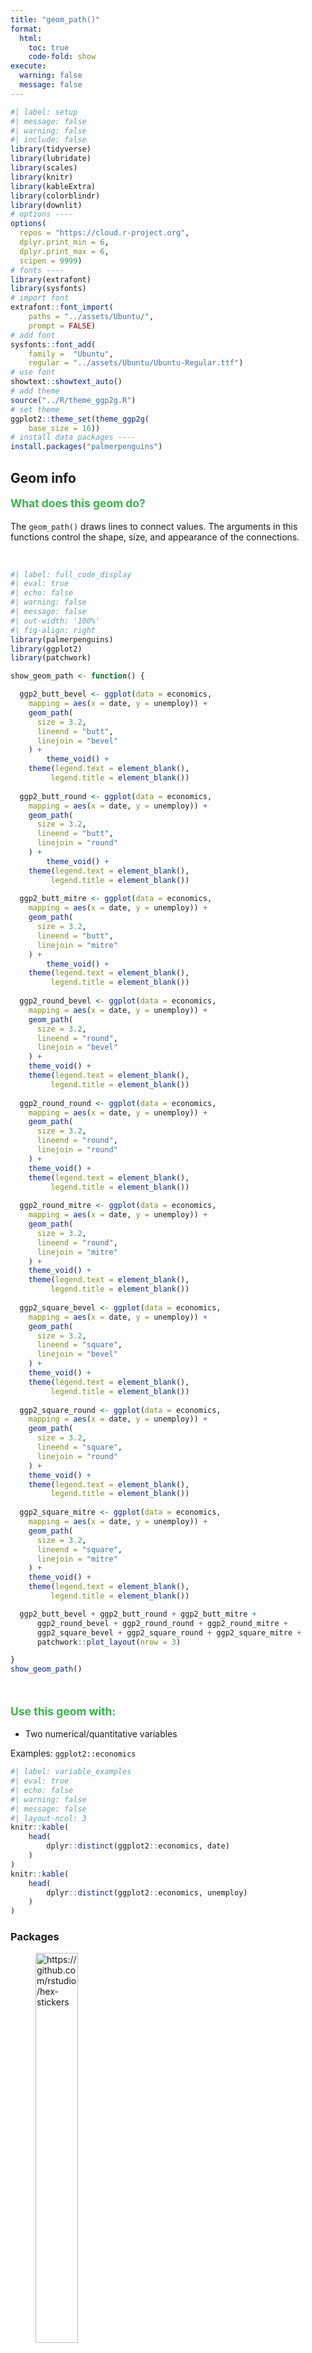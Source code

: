 ```yaml
---
title: "geom_path()"
format:
  html:
    toc: true
    code-fold: show
execute:
  warning: false
  message: false
---
```


```r
#| label: setup
#| message: false
#| warning: false
#| include: false
library(tidyverse)
library(lubridate)
library(scales)
library(knitr)
library(kableExtra)
library(colorblindr)
library(downlit)
# options ----
options(
  repos = "https://cloud.r-project.org",
  dplyr.print_min = 6, 
  dplyr.print_max = 6, 
  scipen = 9999)
# fonts ----
library(extrafont)
library(sysfonts)
# import font
extrafont::font_import(
    paths = "../assets/Ubuntu/",
    prompt = FALSE)
# add font
sysfonts::font_add(
    family =  "Ubuntu", 
    regular = "../assets/Ubuntu/Ubuntu-Regular.ttf")
# use font
showtext::showtext_auto()
# add theme
source("../R/theme_ggp2g.R")
# set theme
ggplot2::theme_set(theme_ggp2g(
    base_size = 16))
# install data packages ----
install.packages("palmerpenguins")
```


:::: {.callout-tip collapse="false" icon=false}
## Geom info
::: {style="font-size: 1.25em; color: #38B44A;"}
**What does this geom do?**
:::

The `geom_path()` draws lines to connect values. The arguments in this functions control the shape, size, and appearance of the connections. 


<br>

```r
#| label: full_code_display
#| eval: true
#| echo: false
#| warning: false
#| message: false
#| out-width: '100%'
#| fig-align: right
library(palmerpenguins) 
library(ggplot2)
library(patchwork)

show_geom_path <- function() {

  ggp2_butt_bevel <- ggplot(data = economics,
    mapping = aes(x = date, y = unemploy)) +
    geom_path(
      size = 3.2,
      lineend = "butt",
      linejoin = "bevel"
    ) +
        theme_void() + 
    theme(legend.text = element_blank(),
         legend.title = element_blank())
  
  ggp2_butt_round <- ggplot(data = economics,
    mapping = aes(x = date, y = unemploy)) +
    geom_path(
      size = 3.2,
      lineend = "butt",
      linejoin = "round"
    ) +
        theme_void() + 
    theme(legend.text = element_blank(),
         legend.title = element_blank())
  
  ggp2_butt_mitre <- ggplot(data = economics,
    mapping = aes(x = date, y = unemploy)) +
    geom_path(
      size = 3.2,
      lineend = "butt",
      linejoin = "mitre"
    ) +
        theme_void() + 
    theme(legend.text = element_blank(),
         legend.title = element_blank())
  
  ggp2_round_bevel <- ggplot(data = economics,
    mapping = aes(x = date, y = unemploy)) +
    geom_path(
      size = 3.2,
      lineend = "round",
      linejoin = "bevel"
    ) +
    theme_void() + 
    theme(legend.text = element_blank(),
         legend.title = element_blank())
  
  ggp2_round_round <- ggplot(data = economics,
    mapping = aes(x = date, y = unemploy)) +
    geom_path(
      size = 3.2,
      lineend = "round",
      linejoin = "round"
    ) +
    theme_void() + 
    theme(legend.text = element_blank(),
         legend.title = element_blank())
  
  ggp2_round_mitre <- ggplot(data = economics,
    mapping = aes(x = date, y = unemploy)) +
    geom_path(
      size = 3.2,
      lineend = "round",
      linejoin = "mitre"
    ) +
    theme_void() + 
    theme(legend.text = element_blank(),
         legend.title = element_blank())
  
  ggp2_square_bevel <- ggplot(data = economics,
    mapping = aes(x = date, y = unemploy)) +
    geom_path(
      size = 3.2,
      lineend = "square",
      linejoin = "bevel"
    ) +
    theme_void() + 
    theme(legend.text = element_blank(),
         legend.title = element_blank())
  
  ggp2_square_round <- ggplot(data = economics,
    mapping = aes(x = date, y = unemploy)) +
    geom_path(
      size = 3.2,
      lineend = "square",
      linejoin = "round"
    ) +
    theme_void() + 
    theme(legend.text = element_blank(),
         legend.title = element_blank())
  
  ggp2_square_mitre <- ggplot(data = economics,
    mapping = aes(x = date, y = unemploy)) +
    geom_path(
      size = 3.2,
      lineend = "square",
      linejoin = "mitre"
    ) +
    theme_void() + 
    theme(legend.text = element_blank(),
         legend.title = element_blank())

  ggp2_butt_bevel + ggp2_butt_round + ggp2_butt_mitre + 
      ggp2_round_bevel + ggp2_round_round + ggp2_round_mitre + 
      ggp2_square_bevel + ggp2_square_round + ggp2_square_mitre +
      patchwork::plot_layout(nrow = 3)

}
show_geom_path()
```

<br>

::: {style="font-size: 1.25em; color: #38B44A;"}
**Use this geom with:**
:::

- Two numerical/quantitative variables

Examples: `ggplot2::economics`

```r
#| label: variable_examples
#| eval: true
#| echo: false
#| warning: false
#| message: false
#| layout-ncol: 3
knitr::kable(
    head(
        dplyr::distinct(ggplot2::economics, date)
    )
)
knitr::kable(
    head(
        dplyr::distinct(ggplot2::economics, unemploy)
    )
)
```

::::


:::: {.panel-tabset}

### Packages

::: {.column-margin}
![https://github.com/rstudio/hex-stickers](../www/ggplot2.png){fig-align="right" width="40%" height="40%"}
:::

::: {style="font-size: 0.90em; color: #1e83c8;"}
**PACKAGES:**
:::

::: {style="font-size: 0.85em;"}
Install packages.
:::

::: {style="font-size: 0.75em;"}
```r
#| label: pkg_code_geom_path
#| eval: true
#| echo: true
#| warning: false
#| message: false
#| results: hide
install.packages("ggplot2")
library(ggplot2)
```
:::

### Data

::: {style="font-size: 0.90em; color: #1e83c8;"}
**DATA:**
:::

::: {style="font-size: 0.85em;"}
Load the `ggplot2::economics` data.
:::

::: {style="font-size: 0.75em;"}
```r
#| label: data_code_ggeom_path
#| eval: true
#| echo: true
economics <- ggplot2::economics
dplyr::glimpse(economics)
```
:::
::::


::::: {.callout-note collapse="false" icon=false}
## `geom_()`

:::: {.panel-tabset}

### `ggplot_build()`

::: {style="font-size: 0.90em; color: #1e83c8;"}
**`ggplot_build()`:**
:::

::: {style="font-size: 0.85em;"}
We're going to build a little function that let's us quickly create a `geom_path()` graph (and alter the arguments)
:::

::: {style="font-size: 0.75em;"}
```r
#| label: graph_ggp2_paths
#| code-fold: show
#| eval: true
#| echo: true 
graph_ggp2_paths <- function(size, lend, ljoin, lmitre) {
    small_econ <- dplyr::filter(economics,
            date <= "2014-08-01" & date >= "2014-04-01")
    ggp2_path_base <- ggplot(data = small_econ)
    ggp2_path_base +
    geom_path(mapping = aes(x = date, y = unemploy),
        size = as.double(size),
        lineend = as.character(lend),
        linejoin = as.character(ljoin),
        linemitre = as.double(lmitre)) + 
    theme(legend.text = element_blank(),
          legend.title = element_blank(),
          axis.title.x = element_blank(),
          axis.title.y = element_blank())
}
```
:::

::: {style="font-size: 0.85em;"}
Now we'll test this out on a few options.
:::

::: {style="font-size: 0.75em;"}
```r
#| label: graph_ggp2_paths_round
#| code-fold: show
#| eval: true
#| echo: true 
#| warning: false
#| message: false
#| out-height: '100%'
#| out-width: '100%'
#| layout-ncol: 2
graph_ggp2_paths(7, "round", "round", 2)
graph_ggp2_paths(7, "butt", "mitre", 3)
graph_ggp2_paths(7, "square", "bevel", 4)
graph_ggp2_paths(7, "butt", "round", 4)
```
:::

::: {style="font-size: 0.85em;"}
Next we'll write a function for returning the build object, which is just our `graph_ggp2_paths()` function with a `build` argument. 
:::

::: {style="font-size: 0.75em;"}
```r
#| label: ggp2_path_build
#| code-fold: show
#| eval: true
#| echo: true 
#| warning: false
#| message: false
ggp2_path_build <- function(build, size, lend, ljoin, lmitre) {
    small_econ <- dplyr::filter(economics,
        date <= "2014-01-01" & date >= "1989-01-01")
    ggp2_path_base <- ggplot2::ggplot(data = small_econ)
    # graph
    ggp2_path_graph <- ggp2_path_base +
        ggplot2::geom_path(
            mapping = aes(x = date, y = unemploy),
            size = as.double(size),
            lineend = as.character(lend),
            linejoin = as.character(ljoin),
            linemitre = as.double(lmitre)
        ) +
        ggplot2::theme(
            legend.text = element_blank(),
            legend.title = element_blank(),
            axis.title.x = element_blank(),
            axis.title.y = element_blank()
        )
    # build
    ggp2_path_built <- ggplot2::ggplot_build(ggp2_path_graph)
    if (build == "data") {
        build_obj <- ggp2_path_built[["data"]][[1]]
    } else if (build == "plot") {
        build_obj <- ggp2_path_built[["plot"]]
    } else {
        build_obj <- ggp2_path_built
    }
    return(build_obj)
}
```
:::

::: {style="font-size: 0.85em;"}
This will return either the `"data"` or `"plot"` output object from `ggplot2::ggplot_build()`. 

We'll test it below:
:::

::: {style="font-size: 0.75em;"}
```r
#| label: ggp2_path_build_test
#| code-fold: show
#| eval: true
#| echo: true 
#| out-height: '100%'
#| out-width: '100%'
#| layout-ncol: 2
ggp2_path_build(
    build = "plot",
    size = 5, 
    lend = "butt", 
    ljoin = "mitre", 
    lmitre = 3)
head(
ggp2_path_build(
    build = "data",
    size = 5, 
    lend = "butt", 
    ljoin = "mitre", 
    lmitre = 3)
)
```
:::


### `"data"`

::: {style="font-size: 0.90em; color: #1e83c8;"}
**`geom_()`: data**
:::

::: {style="font-size: 0.85em;"}

Extract the data from the `ggplot2` object.

:::

::: {style="font-size: 0.75em;"}
```r
#| label: data_bld_
#| eval: true
#| echo: true
#| warning: false
#| message: false
ggp2_path_build(
    size = 7, 
    lend = "round", 
    ljoin = "round", 
    lmitre = 4, 
    build = "data") |> 
    ggplot(aes(x = x, y = y)) + 
    geom_point(aes(size = linewidth), 
        shape = 73, show.legend = FALSE)
ggp2_path_build(
    size = 7, 
    lend = "round", 
    ljoin = "round", 
    lmitre = 4, 
    build = "plot")
```
:::

### `"plot"`

::: {style="font-size: 0.90em; color: #1e83c8;"}
**`geom_()`: plot**
:::

::: {style="font-size: 0.85em;"}
Extract the `"plot"` from `bld_` object:
:::

::: {style="font-size: 0.75em;"}
```r
#| label: plot_bld_
#| eval: true
#| echo: true
#| warning: false
#| message: false
#| out-height: '100%'
#| out-width: '100%'
#| layout-nrow: 1
# bld_ggp2_bar_x[["plot"]]
```
:::
::::
:::::


::::: {.callout-caution collapse="true" icon=false}
## `geom_(arg)`

:::: {.panel-tabset}

### `ggplot_build()`

::: {style="font-size: 0.90em; color: #1e83c8;"}
**`ggplot_build()`:**
:::

::: {style="font-size: 0.85em;"}
Build `geom_` layers
:::

::: {style="font-size: 0.75em;"}
```r
#| label: geom_layers_arg
#| eval: true
#| echo: true 
#| warning: false
#| message: false
# ggp2_bar_fill <- ggp2_bar_base + 
#     geom_bar(mapping = aes(x = island, 
#         fill = island), show.legend = FALSE)
# ggp2_bar_fill2 <- ggp2_bar_base + 
#     geom_bar(mapping = aes(x = island, 
#         fill = sex)) 
```
:::

::: {style="font-size: 0.85em;"}
Create `bld_` objects
:::

::: {style="font-size: 0.75em;"}
```r
#| label: geom_build_arg
#| eval: true
#| echo: true 
#| warning: false
#| message: false
# bld_bar_fill <- ggplot2::ggplot_build(ggp2_bar_fill)
# names(bld_bar_fill)
# bld_bar_fill2 <- ggplot2::ggplot_build(ggp2_bar_fill2)
# names(bld_bar_fill2)
```
:::

### `arg`: `"data"`

::: {style="font-size: 0.85em;"}
Extract `"data"` from `bld_` objects
:::

::: {style="font-size: 0.75em;"}
```r
#| label: data_bld_arg
#| eval: true
#| echo: true 
#| warning: false
#| message: false
# bar_fill_data <- bld_bar_fill[["data"]][[1]]
# glimpse(bar_fill_data)
# dplyr::select(bar_fill_data, x, y, fill)
```
:::

::: {style="font-size: 0.85em;"}
Extract `"data"` from `bld_` objects
:::

::: {style="font-size: 0.75em;"}
```r
#| label: data_bld_arg2
#| eval: true
#| echo: true 
#| warning: false
#| message: false
# bar_fill2_data <- bld_bar_fill2[["data"]][[1]]
# glimpse(bar_fill2_data)
# dplyr::count(bar_fill2_data, x, y, fill) |> 
#     tidyr::pivot_wider(names_from = x,
#         values_from = n)
```
:::

### `arg`: `"plot"`

::: {style="font-size: 0.85em;"}
Extract `"plot"` from `bld_` objects
:::

::: {style="font-size: 0.75em;"}
```r
#| label: plot_bld_arg
#| eval: true
#| echo: true 
#| warning: false
#| message: false
# bld_bar_fill[["plot"]]
```
:::

::: {style="font-size: 0.85em;"}
Extract `"plot"` from `bld_` objects
:::

::: {style="font-size: 0.75em;"}
```r
#| label: plot_bld_arg2
#| eval: true
#| echo: true 
#| warning: false
#| message: false
# bld_bar_fill2[["plot"]]
```
:::

::::
:::::


::::: {.callout-important collapse="true" icon=false}
## `geom_(imp_arg)`

:::: {.panel-tabset}

### `ggplot_build()`

::: {style="font-size: 0.90em; color: #1e83c8;"}
**`ggplot_build()`:**
:::

::: {style="font-size: 0.85em;"}
Build `geom_` layers
:::

::: {style="font-size: 0.75em;"}
```r
#| label: geom_layers_imp_arg_
#| eval: true
#| echo: true 
#| warning: false
#| message: false
# ggp2_bar_fill <- ggp2_bar_base + 
#     geom_bar(mapping = aes(x = island, 
#         fill = island), show.legend = FALSE)
# ggp2_bar_fill2 <- ggp2_bar_base + 
#     geom_bar(mapping = aes(x = island, 
#         fill = sex)) 
```
:::

::: {style="font-size: 0.85em;"}
Create `bld_` objects
:::

::: {style="font-size: 0.75em;"}
```r
#| label: geom_build_imp_arg_
#| eval: true
#| echo: true 
#| warning: false
#| message: false
# bld_bar_fill <- ggplot2::ggplot_build(ggp2_bar_fill)
# names(bld_bar_fill)
# bld_bar_fill2 <- ggplot2::ggplot_build(ggp2_bar_fill2)
# names(bld_bar_fill2)
```
:::

### `imp_arg`: `"data"`

::: {style="font-size: 0.85em;"}
Extract `"data"` from `bld_` objects
:::

::: {style="font-size: 0.75em;"}
```r
#| label: data_bld_imp_arg
#| eval: true
#| echo: true 
#| warning: false
#| message: false
# bar_fill_data <- bld_bar_fill[["data"]][[1]]
# glimpse(bar_fill_data)
# dplyr::select(bar_fill_data, x, y, fill)
```
:::

::: {style="font-size: 0.85em;"}
Extract `"data"` from `bld_` objects
:::

::: {style="font-size: 0.75em;"}
```r
#| label: data_bld_imp_arg2
#| eval: true
#| echo: true 
#| warning: false
#| message: false
# bar_fill2_data <- bld_bar_fill2[["data"]][[1]]
# glimpse(bar_fill2_data)
# dplyr::count(bar_fill2_data, x, y, fill) |> 
#     tidyr::pivot_wider(names_from = x,
#         values_from = n)
```
:::

### `imp_arg`: `"plot"`

::: {style="font-size: 0.85em;"}
Extract `"plot"` from `bld_` objects
:::

::: {style="font-size: 0.75em;"}
```r
#| label: plot_bld_imp_arg
#| eval: true
#| echo: true 
#| warning: false
#| message: false
# bld_bar_fill[["plot"]]
```
:::

::: {style="font-size: 0.85em;"}
Extract `"plot"` from `bld_` objects
:::

::: {style="font-size: 0.75em;"}
```r
#| label: plot_bld_imp_arg2
#| eval: true
#| echo: true 
#| warning: false
#| message: false
# bld_bar_fill2[["plot"]]
```
:::

::::
:::::